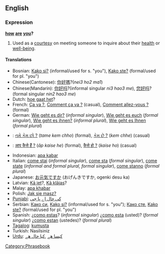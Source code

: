 ==English==
===Expression===
'''[[how]] [[are]] [[you]]?'''

#Used as a [[courtesy]] on meeting someone to inquire about their [[health]] or [[well-being]].

====Translations====
*Bosnian: [[Kako si?]] (informal/used for s. "you"), [[Kako ste?]] (formal/used for pl. "you")
*Chinese(Cantonese): [[你好嗎]]?(''nei3 ho2 ma1'')
*Chinese(Mandarin): [[你好吗]]?(informal singular ''ni3 hao3 me''), [[您好吗]]?(formal singular ''nin2 hao3 me'')
*Dutch: [[hoe gaat het]]?
*French: [[Ça va ?]], [[Comment ça va ?]] (casual), [[Comment allez-vous ?]] (formal)
*German: [[Wie geht es dir?]] (''informal singular''), [[Wie geht es euch]] (''formal singular''), [[Wie geht es ihnen?]] (''informal plural''), [[Wie geht es Ihnen]] (''formal plural'')
*{{gu}}: [[તમે કેમ છો ?]] (''tame kem chho'') (formal), [[કેમ છે ?]] (''kem chhe'') (casual)
*{{hi}}: [[आप कैसे हैं ?]] (''āp kaise he'') (formal), [[कैसे हो ?]] (''kaise ho'') (casual)
*Indonesian: [[apa kabar]]
*Italian: [[come stai]] (''informal singular''), [[come sta]] (''formal singular''), [[come state]] (''informal and formal plural, formal singular''), [[come stanno]] (''formal plural'')
*Japanese: [[お元気ですか]] (おげんきですか, ogenki desu ka)
*Latvian: [[Kā iet]]?, [[Kā klājas]]?
*Malay: [[apa khabar]]
*Polish: [[Jak się masz?]]
*[[Punjabi]]: [[کی حال اے پا جی]]
*Serbian: [[Како си]], [[Kako si?]] (informal/used for s. "you"); [[Како сте]], [[Kako ste?]] (formal/used for pl. "you")
*Spanish: ¿[[como estas]]? (''informal singular'') ¿[[como esta]] (usted)? (''formal singular'') ¿[[como estan]] (ustedes)? (''formal plural'')
*[[Tagalog]]: [[kumusta]]
*Turkish: Nasilsiniz
*[[Urdu]]: [[کیسا هے]] ,[[کیا حال هے]]

[[Category:Phrasebook]]